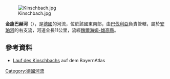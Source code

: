 {{Onesource|time=2020-12-09T08:56:57+00:00}}
{{Coord|47.89742|N|11.14707|E|display=title}}
[[Image:Kinschbach.jpg|right]]

'''金施巴赫河'''（{{lang-de|Kinschbach}}），是[[德國|德國]]的河流，位於該國東南部，由[[巴伐利亞|巴伐利亞]]負責管轄，屬於[[安珀河|安珀河]]的右支流，河道全長11公里，流經[[魏爾海姆-雄高縣|魏爾海姆-雄高縣]]。

==參考資料==
* [https://geoportal.bayern.de/bayernatlas/index.html?X=5306987.53&Y=4440451.63&zoom=9&lang=de&topic=ba&bgLayer=tk&catalogNodes=122 Lauf des Kinschbachs] auf dem BayernAtlas

{{Germany-geo-stub}}
[[Category:德國河流|Category:德國河流]]